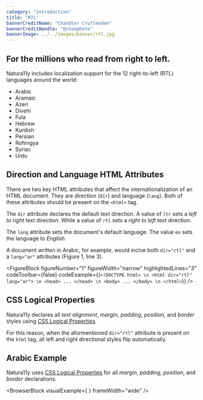 ```yaml
---
category: "introduction"
title: "RTL"
bannerCreditName: "Chandler Cruttenden"
bannerCreditHandle: "@chanphoto" 
bannerImage: ../../images/banner/rtl.jpg
---
```



<TextBlock>

<h2 class="h1">For the millions who read from right to left.</h2>

Natura11y includes localization support for the 12 right-to-left (RTL) languages around the world:

- Arabic
- Aramaic
- Azeri
- Divehi
- Fula
- Hebrew
- Kurdish
- Persian
- Rohingya
- Syriac
- Urdu

</TextBlock>

<Divider id="css-logical-properties" />

<TextBlock>

##  Direction and Language HTML Attributes

There are two key HTML attributes that affect the internationalization of an HTML document. They are direction (`dir`) and language (`lang`). Both of these attributes should be present on the `<html>` tag. 
    
The `dir` attribute declares the default text direction. A value of `ltr` sets a *left to right* text direction. While a value of `rtl` sets a *right to left* text direction.

The `lang` attribute sets the document's default language. The value `en` sets the language to *English*.

A document written in Arabic, for example, would inclue both `dir="rtl"` and a `lang="ar"` attributes (Figure 1, line 3).

</TextBlock>


<FigureBlock 
    figureNumber="1"
    figureWidth="narrow"
    highlightedLines="3"
    codeToolbar={false}
    codeExample={(`
        <!DOCTYPE html> \n
        <html dir="rtl" lang="ar"> \n
            <head>
                ...
            </head> \n
            <body>
                ...
            </body> \n
        </html>
    `)}
/>

<Divider id="css-logical-properties" />

<TextBlock>

## CSS Logical Properties

Natura11y declares all *text alignment*, *margin*, *padding*, *position*, and *border* styles using <a href="https://developer.mozilla.org/en-US/docs/Web/CSS/CSS_Logical_Properties" target="_blank">CSS Logical Properties</a>.

For this reason, when the aformentioned `dir="rtl"` attribute is present on the `html` tag, all left and right directional styles flip automatically.

</TextBlock>

<Divider id="arabic-example" />

<TextBlock>

## Arabic Example

Natura11y uses <a href="https://developer.mozilla.org/en-US/docs/Web/CSS/CSS_Logical_Properties" target="_blank">CSS Logical Properties</a> for all *margin*, *padding*, *position*, and *border* declarations.

</TextBlock>

<BrowserBlock
    visualExample={
        <RTLExample />
    }
    frameWidth="wide"
/>
